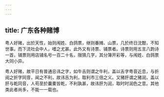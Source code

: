 ```yaml
---
---
---
```

title: 广东各种赌博
---



粤人好赌，出於天性，始则闱姓、白鸽票，继则番摊、山票，几於终日沈酣，不知世事。而下流社会中人，嗜之尤甚。此外又有诗票、铺票者。诗票则用五言八韵诗一首，铺票则用店铺名号一百二十名，限猜几字，其分簿开彩等，与闱姓、白鸽票大同小异。

粤人好赌，故平日有普通忌讳之字，如牛舌则谓之牛利，盖以舌字粤音近息，与折阅之折字同音，闻之不利，故讳舌为利，取利市三倍之义。又猪肝谓之猪润，盖以肝与乾同音，人苟至於囊橐皆乾，不利孰甚，故讳肝为润，取时时润色之意。其他类此者尚多，不能一一载也。